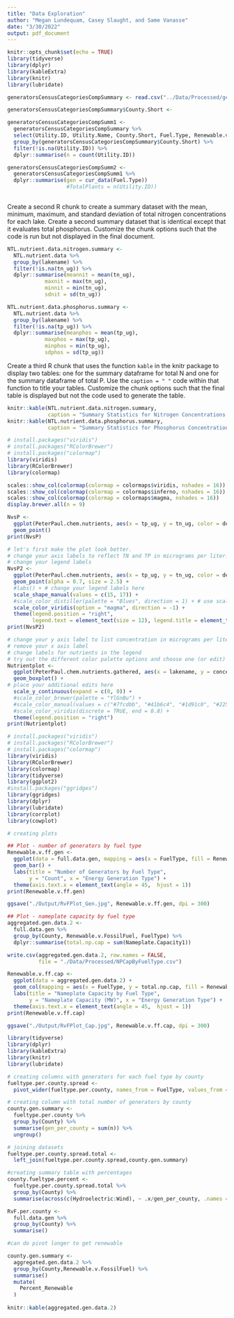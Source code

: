 ```yaml
---
title: "Data Exploration"
author: "Megan Lundequam, Casey Slaught, and Same Vanasse"
date: "3/30/2022"
output: pdf_document
---
```


```r
knitr::opts_chunk$set(echo = TRUE)
library(tidyverse)
library(dplyr)
library(kableExtra)
library(knitr)
library(lubridate)

```

```r

generatorsCensusCategoriesCompSummary <- read.csv("../Data/Processed/generatorsCensusCategoriesComplete.csv", stringsAsFactors = TRUE)

generatorsCensusCategoriesCompSummary$County.Short <- 

generatorsCensusCategoriesCompSumm1 <- 
  generatorsCensusCategoriesCompSummary %>%
  select(Utility.ID, Utility.Name, County.Short, Fuel.Type, Renewable.v.FossilFuel)
  group_by(generatorsCensusCategoriesCompSummary$County.Short) %>%
  filter(!is.na(Utility.ID)) %>%
  dplyr::summarise(n = count(Utility.ID))

generatorsCensusCategoriesCompSumm2 <-
  generatorsCensusCategoriesCompSumm1 %>%
  dplyr::summarise(gen = cur_data(Fuel.Type))
                   #TotalPlants = n(Utility.ID))
                   

```

Create a second R chunk to create a summary dataset with the mean, minimum, maximum, and standard deviation of total nitrogen concentrations for each lake. Create a second summary dataset that is identical except that it evaluates total phosphorus. Customize the chunk options such that the code is run but not displayed in the final document.

```r

NTL.nutrient.data.nitrogen.summary <-
  NTL.nutrient.data %>%
  group_by(lakename) %>% 
  filter(!is.na(tn_ug)) %>%
  dplyr::summarise(meannit = mean(tn_ug), 
            maxnit = max(tn_ug), 
            minnit = min(tn_ug), 
            sdnit = sd(tn_ug))

NTL.nutrient.data.phosphorus.summary <-
  NTL.nutrient.data %>%
  group_by(lakename) %>% 
  filter(!is.na(tp_ug)) %>%
  dplyr::summarise(meanphos = mean(tp_ug), 
            maxphos = max(tp_ug), 
            minphos = min(tp_ug), 
            sdphos = sd(tp_ug))

```


Create a third R chunk that uses the function `kable` in the knitr package to display two tables: one for the summary dataframe for total N and one for the summary dataframe of total P. Use the `caption = " "` code within that function to title your tables. Customize the chunk options such that the final table is displayed but not the code used to generate the table.

```r

knitr::kable(NTL.nutrient.data.nitrogen.summary,
             caption = "Summary Statistics for Nitrogen Concentrations in NC Lakes")
knitr::kable(NTL.nutrient.data.phosphorus.summary,
             caption = "Summary Statistics for Phosphorus Concentrations in NC Lakes")

```



```r
# install.packages("viridis")
# install.packages("RColorBrewer")
# install.packages("colormap")
library(viridis)
library(RColorBrewer)
library(colormap)

scales::show_col(colormap(colormap = colormaps$viridis, nshades = 16))
scales::show_col(colormap(colormap = colormaps$inferno, nshades = 16))
scales::show_col(colormap(colormap = colormaps$magma, nshades = 16))
display.brewer.all(n = 9)

NvsP <-
  ggplot(PeterPaul.chem.nutrients, aes(x = tp_ug, y = tn_ug, color = depth, shape = lakename)) +
  geom_point() 
print(NvsP)

# let's first make the plot look better.
# change your axis labels to reflect TN and TP in micrograms per liter.
# change your legend labels
NvsP2 <-
  ggplot(PeterPaul.chem.nutrients, aes(x = tp_ug, y = tn_ug, color = depth, shape = lakename)) +
  geom_point(alpha = 0.7, size = 2.5) +
  #labs() + # change your legend labels here
  scale_shape_manual(values = c(15, 17)) +
  #scale_color_distiller(palette = "Blues", direction = 1) + # use scale_color_brewer for discrete variables
  scale_color_viridis(option = "magma", direction = -1) +
  theme(legend.position = "right", 
        legend.text = element_text(size = 12), legend.title = element_text(size = 12))
print(NvsP2)

# change your y axis label to list concentration in micrograms per liter
# remove your x axis label
# change labels for nutrients in the legend
# try out the different color palette options and choose one (or edit)
Nutrientplot <-
  ggplot(PeterPaul.chem.nutrients.gathered, aes(x = lakename, y = concentration, color = nutrient)) +
  geom_boxplot() +
# place your additional edits here
  scale_y_continuous(expand = c(0, 0)) +
  #scale_color_brewer(palette = "YlGnBu") +
  #scale_color_manual(values = c("#7fcdbb", "#41b6c4", "#1d91c0", "#225ea8", "#0c2c84")) +
  #scale_color_viridis(discrete = TRUE, end = 0.8) +
  theme(legend.position = "right")
print(Nutrientplot)
```

```r
# install.packages("viridis")
# install.packages("RColorBrewer")
# install.packages("colormap")
library(viridis)
library(RColorBrewer)
library(colormap)
library(tidyverse)
library(ggplot2)
#install.packages("ggridges")
library(ggridges)
library(dplyr)
library(lubridate)
library(corrplot)
library(cowplot)

# creating plots

## Plot - number of generators by fuel type
Renewable.v.ff.gen <-
  ggplot(data = full.data.gen, mapping = aes(x = FuelType, fill = Renewable.v.FossilFuel)) +
  geom_bar() +
  labs(title = "Number of Generators by Fuel Type",
       y = "Count", x = "Energy Generation Type") +
  theme(axis.text.x = element_text(angle = 45,  hjust = 1))
print(Renewable.v.ff.gen)

ggsave("./Output/RvFPlot_Gen.jpg", Renewable.v.ff.gen, dpi = 300)

## Plot - nameplate capacity by fuel type
aggregated.gen.data.2 <- 
  full.data.gen %>%
  group_by(County, Renewable.v.FossilFuel, FuelType) %>%
  dplyr::summarise(total.np.cap = sum(Nameplate.Capacity1))

write.csv(aggregated.gen.data.2, row.names = FALSE, 
          file = "./Data/Processed/NPCapByFuelType.csv")

Renewable.v.ff.cap <-
  ggplot(data = aggregated.gen.data.2) +
  geom_col(mapping = aes(x = FuelType, y = total.np.cap, fill = Renewable.v.FossilFuel)) +
  labs(title = "Nameplate Capacity by Fuel Type",
       y = "Nameplate Capacity (MW)", x = "Energy Generation Type") +
  theme(axis.text.x = element_text(angle = 45,  hjust = 1))
print(Renewable.v.ff.cap)

ggsave("./Output/RvFPlot_Cap.jpg", Renewable.v.ff.cap, dpi = 300)


```

```r
library(tidyverse)
library(dplyr)
library(kableExtra)
library(knitr)
library(lubridate)

# creating columns with generators for each fuel type by county
fueltype.per.county.spread <-
  pivot_wider(fueltype.per.county, names_from = FuelType, values_from = n)

# creating column with total number of generators by county
county.gen.summary <-
  fueltype.per.county %>%
  group_by(County) %>%
  summarise(gen_per_county = sum(n)) %>%
  ungroup()

# joining datasets
fueltype.per.county.spread.total <-
  left_join(fueltype.per.county.spread,county.gen.summary)

#creating summary table with percentages
county.fueltype.percent <-
  fueltype.per.county.spread.total %>%
  group_by(County) %>%
  summarise(across(c(Hydroelectric:Wind), ~ .x/gen_per_county, .names = 'percent_{col}'))

RvF.per.county <-
  full.data.gen %>%
  group_by(County) %>%
  summarise()

#can do pivot longer to get renewable

county.gen.summary <-
  aggregated.gen.data.2 %>%
  group_by(County,Renewable.v.FossilFuel) %>%
  summarise()
  mutate(
    Percent_Renewable
  )
  
knitr::kable(aggregated.gen.data.2)

```